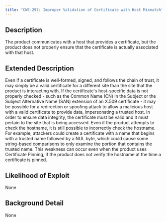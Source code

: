 ```yaml
---
title: "CWE-297: Improper Validation of Certificate with Host Mismatch"
---
```


## Description
The product communicates with a host that provides a certificate, but the product does not properly ensure that the certificate is actually associated with that host.

## Extended Description

Even if a certificate is well-formed, signed, and follows the chain of trust, it may simply be a valid certificate for a different site than the site that the product is interacting with. If the certificate's host-specific data is not properly checked - such as the Common Name (CN) in the Subject or the Subject Alternative Name (SAN) extension of an X.509 certificate - it may be possible for a redirection or spoofing attack to allow a malicious host with a valid certificate to provide data, impersonating a trusted host. In order to ensure data integrity, the certificate must be valid and it must pertain to the site that is being accessed.
Even if the product attempts to check the hostname, it is still possible to incorrectly check the hostname. For example, attackers could create a certificate with a name that begins with a trusted name followed by a NUL byte, which could cause some string-based comparisons to only examine the portion that contains the trusted name.
This weakness can occur even when the product uses Certificate Pinning, if the product does not verify the hostname at the time a certificate is pinned.


## Likelihood of Exploit
None

## Background Detail
None
        